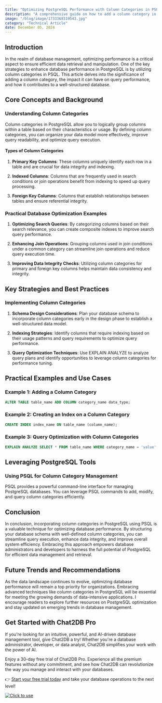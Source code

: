 ```yaml
---
title: "Optimizing PostgreSQL Performance with Column Categories in PSQL"
description: "A comprehensive guide on how to add a column category in PostgreSQL using PSQL to enhance database performance."
image: "/blog/image/1733368319543.jpg"
category: "Technical Article"
date: December 05, 2024
---
```


## Introduction

In the realm of database management, optimizing performance is a critical aspect to ensure efficient data retrieval and manipulation. One of the key strategies to enhance database performance in PostgreSQL is by utilizing column categories in PSQL. This article delves into the significance of adding a column category, the impact it can have on query performance, and how it contributes to a well-structured database.

## Core Concepts and Background

### Understanding Column Categories

Column categories in PostgreSQL allow you to logically group columns within a table based on their characteristics or usage. By defining column categories, you can organize your data model more effectively, improve query readability, and optimize query execution.

#### Types of Column Categories

1. **Primary Key Columns**: These columns uniquely identify each row in a table and are crucial for data integrity and indexing.

2. **Indexed Columns**: Columns that are frequently used in search conditions or join operations benefit from indexing to speed up query processing.

3. **Foreign Key Columns**: Columns that establish relationships between tables and ensure referential integrity.

### Practical Database Optimization Examples

1. **Optimizing Search Queries**: By categorizing columns based on their search relevance, you can create composite indexes to improve search query performance.

2. **Enhancing Join Operations**: Grouping columns used in join conditions under a common category can streamline join operations and reduce query execution time.

3. **Improving Data Integrity Checks**: Utilizing column categories for primary and foreign key columns helps maintain data consistency and integrity.

## Key Strategies and Best Practices

### Implementing Column Categories

1. **Schema Design Considerations**: Plan your database schema to incorporate column categories early in the design phase to establish a well-structured data model.

2. **Indexing Strategies**: Identify columns that require indexing based on their usage patterns and query requirements to optimize query performance.

3. **Query Optimization Techniques**: Use EXPLAIN ANALYZE to analyze query plans and identify opportunities to leverage column categories for performance tuning.

## Practical Examples and Use Cases

### Example 1: Adding a Column Category

```sql
ALTER TABLE table_name ADD COLUMN category_name data_type;
```

### Example 2: Creating an Index on a Column Category

```sql
CREATE INDEX index_name ON table_name (column_name);
```

### Example 3: Query Optimization with Column Categories

```sql
EXPLAIN ANALYZE SELECT * FROM table_name WHERE category_name = 'value';
```

## Leveraging PostgreSQL Tools

### Using PSQL for Column Category Management

PSQL provides a powerful command-line interface for managing PostgreSQL databases. You can leverage PSQL commands to add, modify, and query column categories efficiently.

## Conclusion

In conclusion, incorporating column categories in PostgreSQL using PSQL is a valuable technique for optimizing database performance. By structuring your database schema with well-defined column categories, you can streamline query execution, enhance data integrity, and improve overall system efficiency. Embracing this approach empowers database administrators and developers to harness the full potential of PostgreSQL for efficient data management and retrieval.

## Future Trends and Recommendations

As the data landscape continues to evolve, optimizing database performance will remain a top priority for organizations. Embracing advanced techniques like column categories in PostgreSQL will be essential for meeting the growing demands of data-intensive applications. I encourage readers to explore further resources on PostgreSQL optimization and stay updated on emerging trends in database management.


## Get Started with Chat2DB Pro

If you're looking for an intuitive, powerful, and AI-driven database management tool, give Chat2DB a try! Whether you're a database administrator, developer, or data analyst, Chat2DB simplifies your work with the power of AI.

Enjoy a 30-day free trial of Chat2DB Pro. Experience all the premium features without any commitment, and see how Chat2DB can revolutionize the way you manage and interact with your databases.

👉 [Start your free trial today](https://chat2db.ai/pricing) and take your database operations to the next level!


[![Click to use](/image/blog/bg/chat2db.jpg)](https://app.chat2db-ai.com/)
